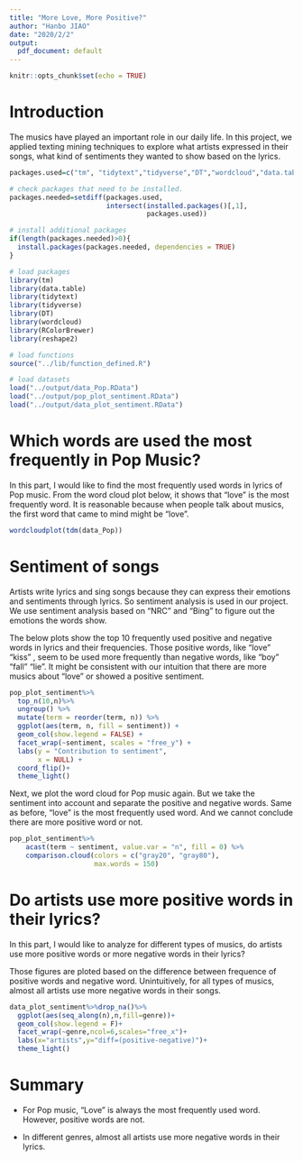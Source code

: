```yaml
---
title: "More Love, More Positive?"
author: "Hanbo JIAO"
date: "2020/2/2"
output:
  pdf_document: default
---
```


```r
knitr::opts_chunk$set(echo = TRUE)
```


# Introduction

The musics have played an important role in our daily life. In this project, we applied texting mining techniques to explore what artists expressed in their songs, what kind of sentiments they wanted to show based on the lyrics. 

```r
packages.used=c("tm", "tidytext","tidyverse","DT","wordcloud","data.table","RColorBrewer","reshape2")

# check packages that need to be installed.
packages.needed=setdiff(packages.used, 
                        intersect(installed.packages()[,1], 
                                  packages.used))

# install additional packages
if(length(packages.needed)>0){
  install.packages(packages.needed, dependencies = TRUE)
}

# load packages
library(tm)
library(data.table)
library(tidytext)
library(tidyverse)
library(DT)
library(wordcloud)
library(RColorBrewer)
library(reshape2)

# load functions
source("../lib/function_defined.R")

# load datasets
load("../output/data_Pop.RData")
load("../output/pop_plot_sentiment.RData")
load("../output/data_plot_sentiment.RData")
```


# Which words are used the most frequently in Pop Music?
In this part, I would like to find the most frequently used words in lyrics of Pop music. 
From the word cloud plot below, it shows that "love" is the most frequently word. 
It is reasonable because when people talk about musics, the first word that came to mind might be "love".

```r
wordcloudplot(tdm(data_Pop))
```

\newpage

# Sentiment of songs

Artists write lyrics and sing songs because they can express their emotions and sentiments through lyrics. So sentiment analysis is used in  our project. We use sentiment analysis based on "NRC" and "Bing" to figure out the emotions the words show.

The below plots show the top 10 frequently used positive and negative words in lyrics and their frequencies.
Those positive words, like "love" "kiss" , seem to be used more frequently than negative words, like "boy" "fall" "lie".
It might be consistent with our intuition that there are more musics about "love" or showed a positive sentiment.

```r
pop_plot_sentiment%>%
  top_n(10,n)%>%
  ungroup() %>%
  mutate(term = reorder(term, n)) %>%
  ggplot(aes(term, n, fill = sentiment)) +
  geom_col(show.legend = FALSE) +
  facet_wrap(~sentiment, scales = "free_y") +
  labs(y = "Contribution to sentiment",
       x = NULL) +
  coord_flip()+
  theme_light()
```

\newpage

Next, we plot the word cloud for Pop music again. 
But we take the sentiment into account and separate the positive and negative words.
Same as before, "love" is the most frequently used word. 
And we cannot conclude there are more positive word or not.

```r
pop_plot_sentiment%>%
    acast(term ~ sentiment, value.var = "n", fill = 0) %>%
    comparison.cloud(colors = c("gray20", "gray80"),
                     max.words = 150)
```

\newpage

# Do artists use more positive words in their lyrics?
In this part, I would like to analyze for different types of musics, do artists use more positive words or more negative words in their lyrics?

Those figures are ploted based on the difference between frequence of positive words and negative word. 
Unintuitively, for all types of musics, almost all artists use more negative words in their songs.
```r
data_plot_sentiment%>%drop_na()%>%
  ggplot(aes(seq_along(n),n,fill=genre))+
  geom_col(show.legend = F)+
  facet_wrap(~genre,ncol=6,scales="free_x")+
  labs(x="artists",y="diff=(positive-negative)")+
  theme_light()
```


# Summary


+ For Pop music, "Love" is always the most frequently used word. However, positive words are not.

+ In different genres, almost all artists use more negative words in their lyrics.








